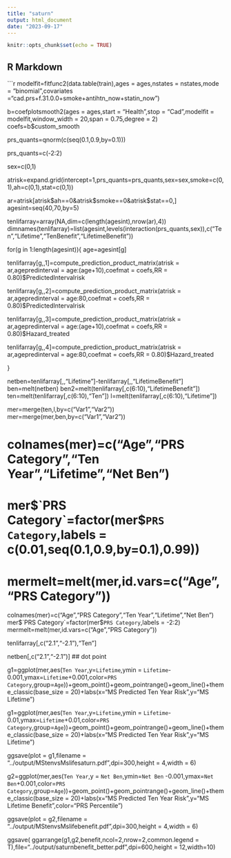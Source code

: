 ```yaml
---
title: "saturn"
output: html_document
date: "2023-09-17"
---
```


```r
knitr::opts_chunk$set(echo = TRUE)
```

## R Markdown

```r
modelfit=fitfunc2(data.table(train),ages = ages,nstates = nstates,mode = "binomial",covariates ="cad.prs+f.31.0.0+smoke+antihtn_now+statin_now")

b=coefplotsmooth2(ages = ages,start = "Health",stop = "Cad",modelfit = modelfit,window_width = 20,span = 0.75,degree = 2)
coefs=b$custom_smooth

prs_quants=qnorm(c(seq(0.1,0.9,by=0.1)))

prs_quants=c(-2:2)

sex=c(0,1)

atrisk=expand.grid(intercept=1,prs_quants=prs_quants,sex=sex,smoke=c(0,1),ah=c(0,1),stat=c(0,1))

ar=atrisk[atrisk$ah==0&atrisk$smoke==0&atrisk$stat==0,]
agesint=seq(40,70,by=5)


tenlifarray=array(NA,dim=c(length(agesint),nrow(ar),4))
dimnames(tenlifarray)=list(agesint,levels(interaction(prs_quants,sex)),c("Ten","Lifetime","TenBenefit","LifetimeBenefit"))


for(g in 1:length(agesint)){
  age=agesint[g]
  
  tenlifarray[g,,1]=compute_prediction_product_matrix(atrisk = ar,agepredinterval = age:(age+10),coefmat = coefs,RR = 0.80)$PredictedIntervalrisk

  tenlifarray[g,,2]=compute_prediction_product_matrix(atrisk = ar,agepredinterval = age:80,coefmat = coefs,RR = 0.80)$PredictedIntervalrisk
  
  tenlifarray[g,,3]=compute_prediction_product_matrix(atrisk = ar,agepredinterval = age:(age+10),coefmat = coefs,RR = 0.80)$Hazard_treated
  
  tenlifarray[g,,4]=compute_prediction_product_matrix(atrisk = ar,agepredinterval = age:80,coefmat = coefs,RR = 0.80)$Hazard_treated
  
}

netben=tenlifarray[,,"Lifetime"]-tenlifarray[,,"LifetimeBenefit"]
ben=melt(netben)
ben2=melt(tenlifarray[,c(6:10),"LifetimeBenefit"])
ten=melt(tenlifarray[,c(6:10),"Ten"])
l=melt(tenlifarray[,c(6:10),"Lifetime"])

mer=merge(ten,l,by=c("Var1","Var2"))
mer=merge(mer,ben,by=c("Var1","Var2"))

# colnames(mer)=c("Age","PRS Category","Ten Year","Lifetime","Net Ben")
# mer$`PRS Category`=factor(mer$`PRS Category`,labels = c(0.01,seq(0.1,0.9,by=0.1),0.99))
# mermelt=melt(mer,id.vars=c("Age","PRS Category"))

colnames(mer)=c("Age","PRS Category","Ten Year","Lifetime","Net Ben")
mer$`PRS Category`=factor(mer$`PRS Category`,labels = -2:2)
mermelt=melt(mer,id.vars=c("Age","PRS Category"))

tenlifarray[,c("2.1","-2.1"),"Ten"]

netben[,c("2.1","-2.1")]
## dot point

g1=ggplot(mer,aes(`Ten Year`,y=`Lifetime`,ymin = `Lifetime`-0.001,ymax=`Lifetime`+0.001,color=`PRS Category`,group=`Age`))+geom_point()+geom_pointrange()+geom_line()+theme_classic(base_size = 20)+labs(x="MS Predicted Ten Year Risk",y="MS Lifetime")


g1=ggplot(mer,aes(`Ten Year`,y=`Lifetime`,ymin = `Lifetime`-0.01,ymax=`Lifetime`+0.01,color=`PRS Category`,group=`Age`))+geom_point()+geom_pointrange()+geom_line()+theme_classic(base_size = 20)+labs(x="MS Predicted Ten Year Risk",y="MS Lifetime")


ggsave(plot = g1,filename = "../output/MStenvsMslifesaturn.pdf",dpi=300,height = 4,width = 6)

g2=ggplot(mer,aes(`Ten Year`,y = `Net Ben`,ymin=`Net Ben` -0.001,ymax=`Net Ben`+0.001,color=`PRS Category`,group=`Age`))+geom_point()+geom_pointrange()+geom_line()+theme_classic(base_size = 20)+labs(x="MS Predicted Ten Year Risk",y="MS Lifetime Benefit",color="PRS Percentile")

ggsave(plot = g2,filename = "../output/MStenvsMslifebenefit.pdf",dpi=300,height = 4,width = 6)

ggsave(
ggarrange(g1,g2,benefit,ncol=2,nrow=2,common.legend = T),file="../output/saturnbenefit_better.pdf",dpi=600,height = 12,width=10)
